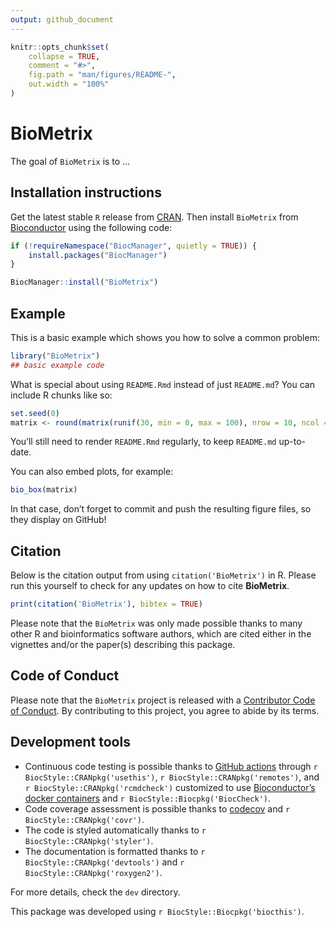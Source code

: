 ```yaml
---
output: github_document
---
```


<!-- README.md is generated from README.Rmd. Please edit that file -->

```r
knitr::opts_chunk$set(
    collapse = TRUE,
    comment = "#>",
    fig.path = "man/figures/README-",
    out.width = "100%"
)
```

# BioMetrix

<!-- badges: start -->
<!-- badges: end -->

The goal of `BioMetrix` is to ...

## Installation instructions

Get the latest stable `R` release from [CRAN](http://cran.r-project.org/). Then install `BioMetrix` from [Bioconductor](http://bioconductor.org/) using the following code:

```r
if (!requireNamespace("BiocManager", quietly = TRUE)) {
    install.packages("BiocManager")
}

BiocManager::install("BioMetrix")
```

## Example

This is a basic example which shows you how to solve a common problem:

```r
library("BioMetrix")
## basic example code
```

What is special about using `README.Rmd` instead of just `README.md`? You can include R chunks like so:

```r
set.seed(0)
matrix <- round(matrix(runif(30, min = 0, max = 100), nrow = 10, ncol = 3), 2)
```

You'll still need to render `README.Rmd` regularly, to keep `README.md` up-to-date.

You can also embed plots, for example:

```r
bio_box(matrix)
```

In that case, don't forget to commit and push the resulting figure files, so they display on GitHub!

## Citation

Below is the citation output from using `citation('BioMetrix')` in R. Please
run this yourself to check for any updates on how to cite __BioMetrix__.

```r
print(citation('BioMetrix'), bibtex = TRUE)
```

Please note that the `BioMetrix` was only made possible thanks to many other R and bioinformatics software authors, which are cited either in the vignettes and/or the paper(s) describing this package.

## Code of Conduct

Please note that the `BioMetrix` project is released with a [Contributor Code of Conduct](http://bioconductor.org/about/code-of-conduct/). By contributing to this project, you agree to abide by its terms.

## Development tools

* Continuous code testing is possible thanks to [GitHub actions](https://www.tidyverse.org/blog/2020/04/usethis-1-6-0/)  through `r BiocStyle::CRANpkg('usethis')`, `r BiocStyle::CRANpkg('remotes')`, and `r BiocStyle::CRANpkg('rcmdcheck')` customized to use [Bioconductor's docker containers](https://www.bioconductor.org/help/docker/) and `r BiocStyle::Biocpkg('BiocCheck')`.
* Code coverage assessment is possible thanks to [codecov](https://codecov.io/gh) and `r BiocStyle::CRANpkg('covr')`.
* The code is styled automatically thanks to `r BiocStyle::CRANpkg('styler')`.
* The documentation is formatted thanks to `r BiocStyle::CRANpkg('devtools')` and `r BiocStyle::CRANpkg('roxygen2')`.

For more details, check the `dev` directory.

This package was developed using `r BiocStyle::Biocpkg('biocthis')`.



